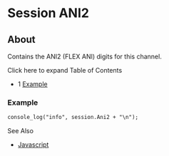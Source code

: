 
# Session ANI2 

 

## About

Contains the ANI2 (FLEX ANI) digits for this channel.

Click here to expand Table of Contents

* 1 [Example](#example)

### Example

```xml
console_log("info", session.Ani2 + "\n");
```

See Also

* [Javascript](../index.mdx#api)


